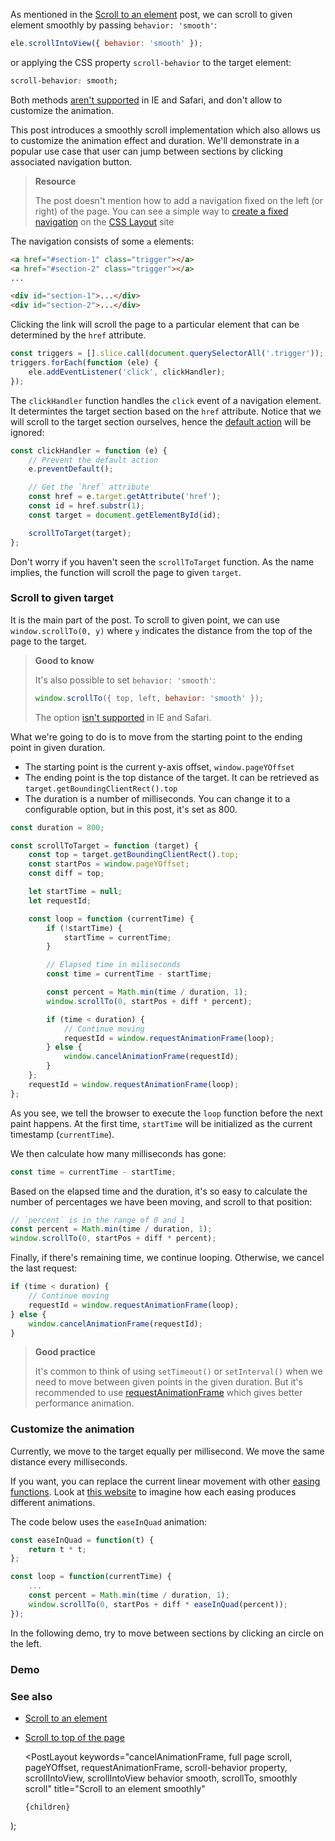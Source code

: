 
As mentioned in the [Scroll to an element](/scroll-to-an-element) post, we can scroll to given element smoothly by passing `behavior: 'smooth'`:

```js
ele.scrollIntoView({ behavior: 'smooth' });
```

or applying the CSS property `scroll-behavior` to the target element:

```css
scroll-behavior: smooth;
```

Both methods [aren't supported](https://developer.mozilla.org/en-US/docs/Web/API/Element/scrollIntoView#Browser_compatibility) in IE and Safari, and don't allow to customize the animation.

This post introduces a smoothly scroll implementation which also allows us to customize the animation effect and duration. We'll demonstrate in a popular use case that user can jump between sections by clicking associated navigation button.

> **Resource**
>
> The post doesn't mention how to add a navigation fixed on the left (or right) of the page. You can see a simple way to [create a fixed navigation](https://csslayout.io/patterns/fixed-at-side) on the [CSS Layout](https://csslayout.io) site

The navigation consists of some `a` elements:

```html
<a href="#section-1" class="trigger"></a>
<a href="#section-2" class="trigger"></a>
...

<div id="section-1">...</div>
<div id="section-2">...</div>
```

Clicking the link will scroll the page to a particular element that can be determined by the `href` attribute.

```js
const triggers = [].slice.call(document.querySelectorAll('.trigger'));
triggers.forEach(function (ele) {
    ele.addEventListener('click', clickHandler);
});
```

The `clickHandler` function handles the `click` event of a navigation element. It determintes the target section based on the `href` attribute. Notice that we will scroll to the target section ourselves, hence the [default action](/prevent-the-default-action-of-an-event) will be ignored:

```js
const clickHandler = function (e) {
    // Prevent the default action
    e.preventDefault();

    // Get the `href` attribute
    const href = e.target.getAttribute('href');
    const id = href.substr(1);
    const target = document.getElementById(id);

    scrollToTarget(target);
};
```

Don't worry if you haven't seen the `scrollToTarget` function. As the name implies, the function will scroll the page to given `target`.

### Scroll to given target

It is the main part of the post. To scroll to given point, we can use `window.scrollTo(0, y)` where `y` indicates the distance from the top of the page to the target.

> **Good to know**
>
> It's also possible to set `behavior: 'smooth'`:
>
> ```js
> window.scrollTo({ top, left, behavior: 'smooth' });
> ```
>
> The option [isn't supported](https://developer.mozilla.org/en-US/docs/Web/API/Window/scrollTo#Browser_Compatibility) in IE and Safari.

What we're going to do is to move from the starting point to the ending point in given duration.

-   The starting point is the current y-axis offset, `window.pageYOffset`
-   The ending point is the top distance of the target. It can be retrieved as `target.getBoundingClientRect().top`
-   The duration is a number of milliseconds. You can change it to a configurable option, but in this post, it's set as 800.

```js
const duration = 800;

const scrollToTarget = function (target) {
    const top = target.getBoundingClientRect().top;
    const startPos = window.pageYOffset;
    const diff = top;

    let startTime = null;
    let requestId;

    const loop = function (currentTime) {
        if (!startTime) {
            startTime = currentTime;
        }

        // Elapsed time in miliseconds
        const time = currentTime - startTime;

        const percent = Math.min(time / duration, 1);
        window.scrollTo(0, startPos + diff * percent);

        if (time < duration) {
            // Continue moving
            requestId = window.requestAnimationFrame(loop);
        } else {
            window.cancelAnimationFrame(requestId);
        }
    };
    requestId = window.requestAnimationFrame(loop);
};
```

As you see, we tell the browser to execute the `loop` function before the next paint happens. At the first time, `startTime` will be initialized as the current timestamp (`currentTime`).

We then calculate how many milliseconds has gone:

```js
const time = currentTime - startTime;
```

Based on the elapsed time and the duration, it's so easy to calculate the number of percentages we have been moving, and scroll to that position:

```js
// `percent` is in the range of 0 and 1
const percent = Math.min(time / duration, 1);
window.scrollTo(0, startPos + diff * percent);
```

Finally, if there's remaining time, we continue looping. Otherwise, we cancel the last request:

```js
if (time < duration) {
    // Continue moving
    requestId = window.requestAnimationFrame(loop);
} else {
    window.cancelAnimationFrame(requestId);
}
```

> **Good practice**
>
> It's common to think of using `setTimeout()` or `setInterval()` when we need to move between given points in the given duration. But it's recommended to use [requestAnimationFrame](https://developer.mozilla.org/en-US/docs/Web/API/window/requestAnimationFrame) which gives better performance animation.

### Customize the animation

Currently, we move to the target equally per millisecond. We move the same distance every milliseconds.

If you want, you can replace the current linear movement with other [easing functions](https://1loc.dev/#easing-functions). Look at [this website](https://easings.net) to imagine how each easing produces different animations.

The code below uses the `easeInQuad` animation:

```js
const easeInQuad = function(t) {
    return t * t;
};

const loop = function(currentTime) {
    ...
    const percent = Math.min(time / duration, 1);
    window.scrollTo(0, startPos + diff * easeInQuad(percent));
});
```

In the following demo, try to move between sections by clicking an circle on the left.

### Demo

<Demo title="Scroll to an element smoothly" url="/demo/scroll-to-an-element-smoothly/index.html" />

### See also

-   [Scroll to an element](/scroll-to-an-element)
-   [Scroll to top of the page](/scroll-to-top-of-the-page)

    <PostLayout
        keywords="cancelAnimationFrame, full page scroll, pageYOffset, requestAnimationFrame, scroll-behavior property, scrollIntoView, scrollIntoView behavior smooth, scrollTo, smoothly scroll"
        title="Scroll to an element smoothly"
    >
        {children}
    </PostLayout>
);
